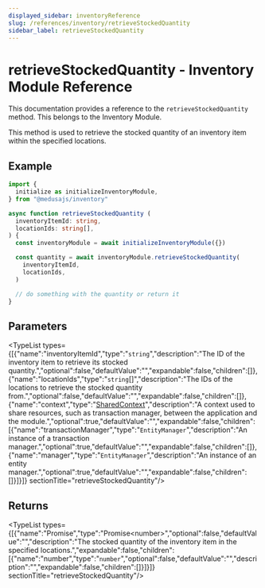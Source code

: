 ```yaml
---
displayed_sidebar: inventoryReference
slug: /references/inventory/retrieveStockedQuantity
sidebar_label: retrieveStockedQuantity
---
```



# retrieveStockedQuantity - Inventory Module Reference

This documentation provides a reference to the `retrieveStockedQuantity` method. This belongs to the Inventory Module.

This method is used to retrieve the stocked quantity of an inventory item within the specified locations.

## Example

```ts
import {
  initialize as initializeInventoryModule,
} from "@medusajs/inventory"

async function retrieveStockedQuantity (
  inventoryItemId: string,
  locationIds: string[],
) {
  const inventoryModule = await initializeInventoryModule({})

  const quantity = await inventoryModule.retrieveStockedQuantity(
    inventoryItemId,
    locationIds,
  )

  // do something with the quantity or return it
}
```

## Parameters

<TypeList types={[{"name":"inventoryItemId","type":"`string`","description":"The ID of the inventory item to retrieve its stocked quantity.","optional":false,"defaultValue":"","expandable":false,"children":[]},{"name":"locationIds","type":"`string`[]","description":"The IDs of the locations to retrieve the stocked quantity from.","optional":false,"defaultValue":"","expandable":false,"children":[]},{"name":"context","type":"[SharedContext](../../interfaces/inventory.SharedContext.mdx)","description":"A context used to share resources, such as transaction manager, between the application and the module.","optional":true,"defaultValue":"","expandable":false,"children":[{"name":"transactionManager","type":"`EntityManager`","description":"An instance of a transaction manager.","optional":true,"defaultValue":"","expandable":false,"children":[]},{"name":"manager","type":"`EntityManager`","description":"An instance of an entity manager.","optional":true,"defaultValue":"","expandable":false,"children":[]}]}]}  sectionTitle="retrieveStockedQuantity"/>

## Returns

<TypeList types={[{"name":"Promise","type":"Promise&#60;number&#62;","optional":false,"defaultValue":"","description":"The stocked quantity of the inventory item in the specified locations.","expandable":false,"children":[{"name":"number","type":"`number`","optional":false,"defaultValue":"","description":"","expandable":false,"children":[]}]}]}  sectionTitle="retrieveStockedQuantity"/>
